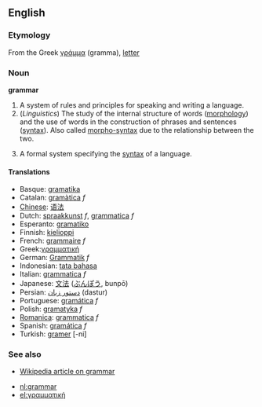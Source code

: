 ==English==

===Etymology===
From the Greek [[γράμμα]] (gramma), [[letter]]

===Noun===
'''grammar'''

# A system of rules and principles for speaking and writing a language.
# (''Linguistics'') The study of the internal structure of words ([[morphology]]) and the use of words in the construction of phrases and sentences ([[syntax]]). Also called [[morpho-syntax]] due to the relationship between the two.
# {{comptheory}} A formal system specifying the [[syntax]] of a language.

====Translations====
*Basque: [[gramatika]]
*Catalan: [[gramàtica]] ''f''
*[[Chinese]]: [[语法]]
*Dutch: [[spraakkunst]] ''f'', [[grammatica]] ''f''
*Esperanto: [[gramatiko]]
*Finnish: [[kielioppi]]
*French: [[grammaire]] ''f''
*Greek:[[γραμματική]]
*German: [[Grammatik]] ''f''
*Indonesian: [[tata bahasa]]
*Italian: [[grammatica]] ''f''
*Japanese: [[文法]] ([[ぶんぽう]], bunpō)
*Persian: [[دستور زبان]] (dastur)
*Portuguese: [[gramática]] ''f''
*Polish: [[gramatyka]] ''f''
*[[Romanica]]: [[grammatica]] ''f''
*Spanish: [[gramática]] ''f''
*Turkish: [[gramer]] [-ni]

===See also===

*[[w:grammar|Wikipedia article on grammar]]

*[[nl:grammar]]
*[[el:γραμματική]]